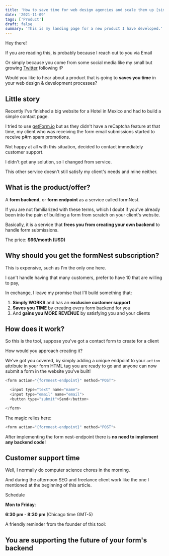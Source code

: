 ```yaml
---
title: 'How to save time for web design agencies and scale them up [simple tool]'
date: '2021-11-09'
tags: ['Product']
draft: false
summary: 'This is my landing page for a new product I have developed.'
---
```


Hey there!

If you are reading this, is probably because I reach out to you via Email

Or simply because you come from some social media like my small but growing [Twitter](https://twitter.com/alejogb1) following :P

Would you like to hear about a product that is going to **saves you time** in your web design & development processes?

## Little story

Recently I've finished a big website for a Hotel in Mexico and had to build a simple contact page.

I tried to use [getForm.io](http://getform.io) but as they didn't have a reCaptcha feature at that time, my client who was receiving the form email submissions started to receive p#rn spam promotions.

Not happy at all with this situation, decided to contact immediately customer support.

I didn't get any solution, so I changed from service.

This other service doesn't still satisfy my client's needs and mine neither.

## What is the product/offer?

A **form backend**, or **form endpoint** as a service called formNest.

If you are not familiarized with these terms, which I doubt if you've already been into the pain of building a form from scratch on your client's website.

Basically, it is a service that **frees you from creating your own backend** to handle form submissions.

The price: **$66/month (USD)**

## Why should you get the formNest subscription?

This is expensive, such as I'm the only one here.

I can't handle having that many customers, prefer to have 10 that are willing to pay,

In exchange, I leave my promise that I'll build something that:

1. **Simply WORKS** and has an **exclusive customer support**
2. **Saves you TIME** by creating every form backend for you
3. And **gains you** **MORE REVENUE** by satisfying you and your clients

## How does it work?

So this is the tool, suppose you've got a contact form to create for a client

How would you approach creating it?

We've got you covered, by simply adding a unique endpoint to your `action` attribute in your form HTML tag you are ready to go and anyone can now submit a form in the website you've built!

```js
<form action="{formnest-endpoint}" method="POST">

  <input type="text" name="name">
  <input type="email" name="email">
  <button type="submit">Send</button>

</form>
```

The magic relies here:

```js
<form action="{formnest-endpoint}" method="POST">
```

After implementing the form nest-endpoint there is **no need to implement any backend code**!

## Customer support time

Well, I normally do computer science chores in the morning.

And during the afternoon SEO and freelance client work like the one I mentioned at the beginning of this article.

Schedule

**Mon to Friday**:

**6:30 pm - 8:30 pm** (Chicago time GMT-5)

A friendly reminder from the founder of this tool:

## You are supporting the future of your form's backend
